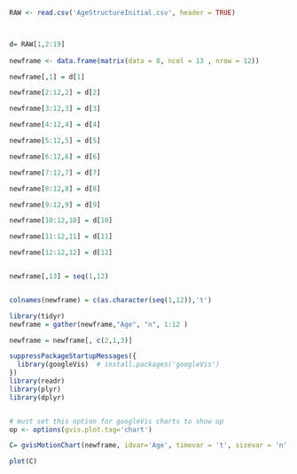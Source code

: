 ```r
RAW <- read.csv('AgeStructureInitial.csv', header = TRUE) 



d= RAW[1,2:19]
  
newframe <- data.frame(matrix(data = 0, ncol = 13 , nrow = 12))
```

```r
newframe[,1] = d[1]

newframe[2:12,2] = d[2]

newframe[3:12,3] = d[3]

newframe[4:12,4] = d[4]

newframe[5:12,5] = d[5]

newframe[6:12,6] = d[6]

newframe[7:12,7] = d[7]

newframe[8:12,8] = d[8]

newframe[9:12,9] = d[9]

newframe[10:12,10] = d[10]

newframe[11:12,11] = d[11]

newframe[12:12,12] = d[12]


newframe[,13] = seq(1,12)


colnames(newframe) = c(as.character(seq(1,12)),'t')

library(tidyr)
newframe = gather(newframe,"Age", "n", 1:12 ) 

newframe = newframe[, c(2,1,3)]

```

```r
suppressPackageStartupMessages({
  library(googleVis)  # install.packages('googleVis')
})
library(readr)
library(plyr)
library(dplyr)


# must set this option for googleVis charts to show up
op <- options(gvis.plot.tag='chart')
```



```r

C= gvisMotionChart(newframe, idvar='Age', timevar = 't', sizevar = 'n', options = list('{"xZoomedDataMin":0,"orderedByX":true,"orderedByY":false,"xZoomedIn":false,"yZoomedDataMax":100,"iconType":"VBAR","yZoomedIn":false,"xLambda":1,"showTrails":false,"iconKeySettings":[],"uniColorForNonSelected":false,"duration":{"multiplier":1,"timeUnit":"Y"},"yZoomedDataMin":0,"yLambda":1,"colorOption":"_UNIQUE_COLOR","dimensions":{"iconDimensions":["dim0"]},"xAxisOption":"2","time":"1901","nonSelectedAlpha":0.4,"xZoomedDataMax":12,"yAxisOption":"2","playDuration":15000,"sizeOption":"_UNISIZE"}'))

plot(C)



```

